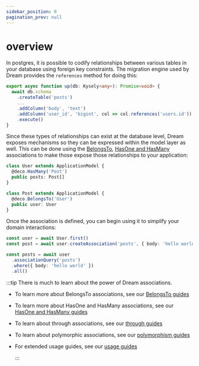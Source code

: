```yaml
---
sidebar_position: 0
pagination_prev: null
---
```


# overview

In postgres, it is possible to codify relationships between various tables in your database using foreign key constraints. The migration engine used by Dream provides the `references` method for doing this:

```ts
export async function up(db: Kysely<any>): Promise<void> {
  await db.schema
    .createTable('posts')
    ...
    .addColumn('body', 'text')
    .addColumn('user_id', 'bigint', col => col.references('users.id'))
    .execute()
}
```

Since these types of relationships can exist at the database level, Dream exposes mechanisms so they can be expressed within the model layer as well. This can be done using the [BelongsTo](/docs/models/associations/belongs-to), [HasOne and HasMany](/docs/models/associations/has-one-and-has-many) associations to make those expose those relationships to your application:

```ts
class User extends ApplicationModel {
  @deco.HasMany('Post')
  public posts: Post[]
}

class Post extends ApplicationModel {
  @deco.BelongsTo('User')
  public user: User
}
```

Once the association is defined, you can begin using it to simplify your domain interactions:

```ts
const user = await User.first()
const post = await user.createAssociation('posts', { body: 'hello world' })

const posts = await user
  .associationQuery('posts')
  .where({ body: 'hello world' })
  .all()
```

:::tip
There is much to learn about the power of Dream associations.

- To learn more about BelongsTo associations, see our [BelongsTo guides](/docs/models/associations/belongs-to)
- To learn more about HasOne and HasMany associations, see our [HasOne and HasMany guides](/docs/models/associations/has-one-and-has-many)
- To learn about through associations, see our [through guides](/docs/models/associations/through)
- To learn about polymorphic associations, see our [polymorphism guides](/docs/models/associations/polymorphism)
- For extended usage guides, see our [usage guides](/docs/models/associations/usage)

  :::
